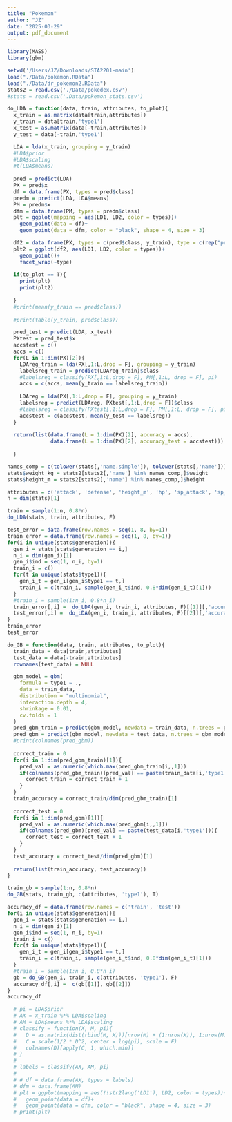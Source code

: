 ```yaml
---
title: "Pokemon"
author: "JZ"
date: "2025-03-29"
output: pdf_document
---
```


```r
library(MASS)
library(gbm)
```

```r
setwd('/Users/JZ/Downloads/STA2201-main')
load("./Data/pokemon.RData")
load("./Data/dr_pokemon2.RData")
stats2 = read.csv('./Data/pokedex.csv')
#stats = read.csv('.Data/pokemon_stats.csv')
```

```r
do_LDA = function(data, train, attributes, to_plot){
  x_train = as.matrix(data[train,attributes])
  y_train = data[train,'type1']
  x_test = as.matrix(data[-train,attributes])
  y_test = data[-train,'type1']

  LDA = lda(x_train, grouping = y_train)
  #LDA$prior
  #LDA$scaling
  #t(LDA$means)
  
  pred = predict(LDA)
  PX = pred$x
  df = data.frame(PX, types = pred$class)
  predm = predict(LDA, LDA$means)
  PM = predm$x
  dfm = data.frame(PM, types = predm$class)
  plt = ggplot(mapping = aes(LD1, LD2, color = types))+
    geom_point(data = df)+
    geom_point(data = dfm, color = "black", shape = 4, size = 3)

  df2 = data.frame(PX, types = c(pred$class, y_train), type = c(rep("predicted", length(train)), rep("true", length(train))), row.names = NULL)
  plt2 = ggplot(df2, aes(LD1, LD2, color = types))+
    geom_point()+
    facet_wrap(~type)
  
  if(to_plot == T){
    print(plt)
    print(plt2)
    
  }
  #print(mean(y_train == pred$class))
  
  #print(table(y_train, pred$class))

  pred_test = predict(LDA, x_test)
  PXtest = pred_test$x
  accstest = c()
  accs = c()
  for(L in 1:dim(PX)[2]){
    LDAreg_train = lda(PX[,1:L,drop = F], grouping = y_train)
    labelsreg_train = predict(LDAreg_train)$class
    #labelsreg = classify(PX[,1:L,drop = F], PM[,1:L, drop = F], pi)
    accs = c(accs, mean(y_train == labelsreg_train))
  
    LDAreg = lda(PX[,1:L,drop = F], grouping = y_train)
    labelsreg = predict(LDAreg, PXtest[,1:L,drop = F])$class
    #labelsreg = classify(PXtest[,1:L,drop = F], PM[,1:L, drop = F], pi)
    accstest = c(accstest, mean(y_test == labelsreg))
  }
  
  return(list(data.frame(L = 1:dim(PX)[2], accuracy = accs), 
              data.frame(L = 1:dim(PX)[2], accuracy_test = accstest)))
  
  }

```

```r
names_comp = c(tolower(stats[,'name.simple']), tolower(stats[,'name']))
stats$weight_kg = stats2[stats2[,'name'] %in% names_comp,]$weight
stats$height_m = stats2[stats2[,'name'] %in% names_comp,]$height

attributes = c('attack', 'defense', 'height_m', 'hp', 'sp_attack', 'sp_defense', 'speed', 'weight_kg')
n = dim(stats)[1]

train = sample(1:n, 0.8*n)
do_LDA(stats, train, attributes, F)

```

```r
test_error = data.frame(row.names = seq(1, 8, by=1))
train_error = data.frame(row.names = seq(1, 8, by=1))
for(i in unique(stats$generation)){
  gen_i = stats[stats$generation == i,]
  n_i = dim(gen_i)[1]
  gen_i$ind = seq(1, n_i, by=1)
  train_i = c()
  for(t in unique(stats$type1)){
    gen_i_t = gen_i[gen_i$type1 == t,]
    train_i = c(train_i, sample(gen_i_t$ind, 0.8*dim(gen_i_t)[1]))
  }
  #train_i = sample(1:n_i, 0.8*n_i)
  train_error[,i] =  do_LDA(gen_i, train_i, attributes, F)[[1]][,'accuracy']
  test_error[,i] =  do_LDA(gen_i, train_i, attributes, F)[[2]][,'accuracy_test']
}
train_error
test_error
```


```r
do_GB = function(data, train, attributes, to_plot){
  train_data = data[train,attributes]
  test_data = data[-train,attributes]
  rownames(test_data) = NULL

  gbm_model = gbm(
    formula = type1 ~ ., 
    data = train_data, 
    distribution = "multinomial", 
    interaction.depth = 4, 
    shrinkage = 0.01, 
    cv.folds = 1
  )
  pred_gbm_train = predict(gbm_model, newdata = train_data, n.trees = gbm_model$n.trees, type = 'response')
  pred_gbm = predict(gbm_model, newdata = test_data, n.trees = gbm_model$n.trees, type = 'response')
  #print(colnames(pred_gbm))
  
  correct_train = 0
  for(i in 1:dim(pred_gbm_train)[1]){
    pred_val = as.numeric(which.max(pred_gbm_train[i,,1]))
    if(colnames(pred_gbm_train)[pred_val] == paste(train_data[i,'type1'])){
      correct_train = correct_train + 1
    }
  }
  train_accuracy = correct_train/dim(pred_gbm_train)[1]
  
  correct_test = 0
  for(i in 1:dim(pred_gbm)[1]){
    pred_val = as.numeric(which.max(pred_gbm[i,,1]))
    if(colnames(pred_gbm)[pred_val] == paste(test_data[i,'type1'])){
      correct_test = correct_test + 1
    }
  }
  test_accuracy = correct_test/dim(pred_gbm)[1]
  
  return(list(train_accuracy, test_accuracy))
}
```

```r
train_gb = sample(1:n, 0.8*n)
do_GB(stats, train_gb, c(attributes, 'type1'), T)
```

```r
accuracy_df = data.frame(row.names = c('train', 'test'))
for(i in unique(stats$generation)){
  gen_i = stats[stats$generation == i,]
  n_i = dim(gen_i)[1]
  gen_i$ind = seq(1, n_i, by=1)
  train_i = c()
  for(t in unique(stats$type1)){
    gen_i_t = gen_i[gen_i$type1 == t,]
    train_i = c(train_i, sample(gen_i_t$ind, 0.8*dim(gen_i_t)[1]))
  }
  #train_i = sample(1:n_i, 0.8*n_i)
  gb = do_GB(gen_i, train_i, c(attributes, 'type1'), F)
  accuracy_df[,i] =  c(gb[[1]], gb[[2]])
}
accuracy_df
```





```r
  # pi = LDA$prior
  # AX = x_train %*% LDA$scaling
  # AM = LDA$means %*% LDA$scaling
  # classify = function(X, M, pi){
  #   D = as.matrix(dist(rbind(M, X)))[nrow(M) + (1:nrow(X)), 1:nrow(M)]
  #   C = scale(1/2 * D^2, center = log(pi), scale = F)
  #   colnames(D)[apply(C, 1, which.min)]
  # }
  # 
  # labels = classify(AX, AM, pi)
  # 
  # # df = data.frame(AX, types = labels)
  # dfm = data.frame(AM)
  # plt = ggplot(mapping = aes(!!str2lang('LD1'), LD2, color = types))+
  #   geom_point(data = df)+
  #   geom_point(data = dfm, color = "black", shape = 4, size = 3)
  # print(plt)
  

```







